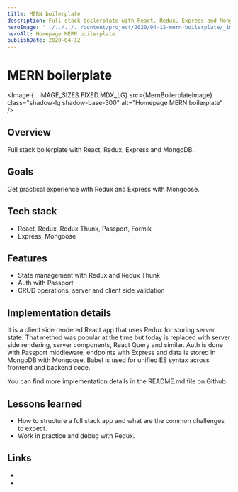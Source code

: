 ```yaml
---
title: MERN boilerplate
description: Full stack boilerplate with React, Redux, Express and MongoDB.
heroImage: '../../../../content/project/2020/04-12-mern-boilerplate/_images/mern-boilerplate.png'
heroAlt: Homepage MERN boilerplate
publishDate: 2020-04-12
---
```



# MERN boilerplate

<Image {...IMAGE_SIZES.FIXED.MDX_LG} src={MernBoilerplateImage} class="shadow-lg shadow-base-300" alt="Homepage MERN boilerplate" />

## Overview

Full stack boilerplate with React, Redux, Express and MongoDB.

## Goals

Get practical experience with Redux and Express with Mongoose.

## Tech stack

- React, Redux, Redux Thunk, Passport, Formik
- Express, Mongoose

## Features

- State management with Redux and Redux Thunk
- Auth with Passport
- CRUD operations, server and client side validation

## Implementation details

It is a client side rendered React app that uses Redux for storing server state. That method was popular at the time but today is replaced with server side rendering, server components, React Query and similar. Auth is done with Passport middleware, endpoints with Express and data is stored in MongoDB with Mongoose. Babel is used for unified ES syntax across frontend and backend code.

You can find more implementation details in the <Link href="https://github.com/nemanjam/mern-boilerplate" variant="markdown" target="_blank" title="README.md">README.md</Link> file on Github.

## Lessons learned 

- How to structure a full stack app and what are the common challenges to expect.
- Work in practice and debug with Redux.

## Links

- <LinkWithLabel label="Demo" href="https://mern-boilerplate.arm1.nemanjamitic.com" title="MERN boilerplate demo" />
- <LinkWithLabel label="Repository" href="https://github.com/nemanjam/mern-boilerplate" title="MERN boilerplate repository" />
